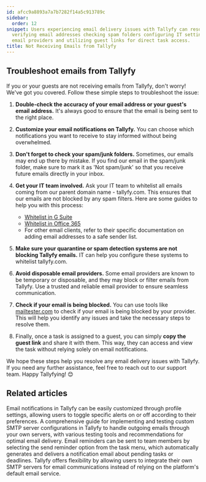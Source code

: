 ```yaml
---
id: afcc9a8893a7a7b7282f14a5c913789c
sidebar:
  order: 12
snippet: Users experiencing email delivery issues with Tallyfy can resolve them by
  verifying email addresses checking spam folders configuring IT settings using trusted
  email providers and utilizing guest links for direct task access.
title: Not Receiving Emails from Tallyfy
---
```


## Troubleshoot emails from Tallyfy

If you or your guests are not receiving emails from Tallyfy, don't worry! We've got you covered. Follow these simple steps to troubleshoot the issue:

1. **Double-check the accuracy of your email address or your guest's email address.** It's always good to ensure that the email is being sent to the right place.

2. **Customize your email notifications on Tallyfy.** You can choose which notifications you want to receive to stay informed without being overwhelmed.

3. **Don't forget to check your spam/junk folders.** Sometimes, our emails may end up there by mistake. If you find our email in the spam/junk folder, make sure to mark it as 'Not spam/junk' so that you receive future emails directly in your inbox.

4. **Get your IT team involved.** Ask your IT team to whitelist all emails coming from our parent domain name - tallyfy.com. This ensures that our emails are not blocked by any spam filters. Here are some guides to help you with this process:
    - [Whitelist in G Suite](https://support.google.com/a/answer/60751?hl=en)
    - [Whitelist in Office 365](https://docs.microsoft.com/en-us/office365/securitycompliance/prevent-email-from-being-marked-as-spam)
    - For other email clients, refer to their specific documentation on adding email addresses to a safe sender list.

5. **Make sure your quarantine or spam detection systems are not blocking Tallyfy emails.** IT can help you configure these systems to whitelist tallyfy.com.

6. **Avoid disposable email providers.** Some email providers are known to be temporary or disposable, and they may block or filter emails from Tallyfy. Use a trusted and reliable email provider to ensure seamless communication.

7. **Check if your email is being blocked.** You can use tools like [mailtester.com](http://mailtester.com/testmail.php) to check if your email is being blocked by your provider. This will help you identify any issues and take the necessary steps to resolve them.

8. Finally, once a task is assigned to a guest, you can simply **copy the guest link** and share it with them. This way, they can access and view the task without relying solely on email notifications.

We hope these steps help you resolve any email delivery issues with Tallyfy. If you need any further assistance, feel free to reach out to our support team. Happy Tallyfying! 😊


## Related articles
<CardGrid>
<LinkTitleCard header="<b>Personal Settings > Manage Email Notifications</b>" href="/products/pro/settings/personal-settings/how-can-i-manage-email-notifications-in-tallyfy/" > Email notifications in Tallyfy can be easily customized through profile settings, allowing users to toggle specific alerts on or off according to their preferences. </LinkTitleCard>
<LinkTitleCard header="<b>Email > Setup custom SMTP sending</b>" href="/products/pro/integrations/email/how-to-set-up-custom-smtp-in-tallyfy/" > A comprehensive guide for implementing and testing custom SMTP server configurations in Tallyfy to handle outgoing emails through your own servers, with various testing tools and recommendations for optimal email delivery. </LinkTitleCard>
<LinkTitleCard header="<b>Tasks > Send email reminders</b>" href="/products/pro/tracking-and-tasks/tasks/how-can-i-send-email-reminders-in-tallyfy/" > Email reminders can be sent to team members by selecting the send reminder option from the task menu, which automatically generates and delivers a notification email about pending tasks or deadlines. </LinkTitleCard>
<LinkTitleCard header="<b>Integrations > Email and SMTP</b>" href="/products/pro/integrations/email/" > Tallyfy offers flexibility by allowing users to integrate their own SMTP servers for email communications instead of relying on the platform's default email service. </LinkTitleCard>
</CardGrid>